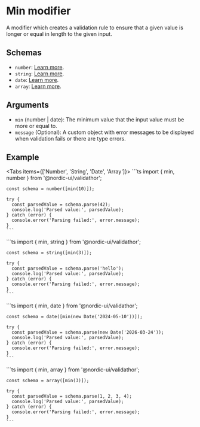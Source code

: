 # Min modifier

A modifier which creates a validation rule to ensure that a given value is longer or equal in length to the given input.

## Schemas

- `number`: [Learn more](/schemas/number).
- `string`: [Learn more](/schemas/string).
- `date`: [Learn more](/schemas/date).
- `array`: [Learn more](/schemas/array).

## Arguments

- `min` (number | date): The minimum value that the input value must be more or equal to.
- `message` (Optional): A custom object with error messages to be displayed when validation fails or there are type errors.

## Example


<Tabs items={['Number', 'String', 'Date', 'Array']}>
  <Tab>
    ```ts
    import { min, number } from '@nordic-ui/validathor';

    const schema = number([min(10)]);

    try {
      const parsedValue = schema.parse(42);
      console.log('Parsed value:', parsedValue);
    } catch (error) {
      console.error('Parsing failed:', error.message);
    }
    ```
  </Tab>
  <Tab>
    ```ts
    import { min, string } from '@nordic-ui/validathor';

    const schema = string([min(3)]);

    try {
      const parsedValue = schema.parse('hello');
      console.log('Parsed value:', parsedValue);
    } catch (error) {
      console.error('Parsing failed:', error.message);
    }
    ```
  </Tab>
  <Tab>
    ```ts
    import { min, date } from '@nordic-ui/validathor';

    const schema = date([min(new Date('2024-05-10'))]);

    try {
      const parsedValue = schema.parse(new Date('2026-03-24'));
      console.log('Parsed value:', parsedValue);
    } catch (error) {
      console.error('Parsing failed:', error.message);
    }
    ```
  </Tab>
  <Tab>
    ```ts
    import { min, array } from '@nordic-ui/validathor';

    const schema = array([min(3)]);

    try {
      const parsedValue = schema.parse(1, 2, 3, 4);
      console.log('Parsed value:', parsedValue);
    } catch (error) {
      console.error('Parsing failed:', error.message);
    }
    ```
  </Tab>
</Tabs>